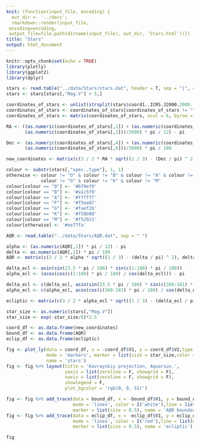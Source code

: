 ```yaml
---
knit: (function(input_file, encoding) {
  out_dir <- '../docs';
  rmarkdown::render(input_file,
 encoding=encoding,
 output_file=file.path(dirname(input_file), out_dir, 'Stars.html'))})
title: "Stars"
output: html_document
---
```


```r
knitr::opts_chunk$set(echo = TRUE)
library(plotly)
library(ggplot2)
library(dplyr)
```

```r
stars <- read.table("../data/Stars/stars.dat", header = T, sep = "|", comment.char = "%")
stars <- stars[stars[,"Mag.V"] < 5,]
```

```r
coordinates_of_stars <- unlist(strsplit(stars$coord1..ICRS.J2000.2000., " "))
coordinates_of_stars <- coordinates_of_stars[coordinates_of_stars != ""]
coordinates_of_stars <- matrix(coordinates_of_stars, ncol = 6, byrow = T) 

RA <- ((as.numeric(coordinates_of_stars[,1]) + (as.numeric(coordinates_of_stars[,2]))/60 +
       (as.numeric(coordinates_of_stars[,3]))/3600) * pi / 12) - pi

Dec <- (as.numeric(coordinates_of_stars[,4]) + (as.numeric(coordinates_of_stars[,5]))/60 +
       (as.numeric(coordinates_of_stars[,6]))/3600) * pi / 180 

new_coordinates <- matrix(c(3 / 2 * RA * sqrt((1 / 3) - (Dec / pi) ^ 2), Dec), ncol = 2)
```


```r
colour <- substr(stars[,"spec..type"], 1, 1)
otherwise <- colour != "O" & colour != "B" & colour != "A" & colour != "F" &
             colour != "G" & colour != "K" & colour != "M"
colour[colour == "O"] <- '#6f9ef0'
colour[colour == "B"] <- '#a1c5f0'
colour[colour == "A"] <- '#ffffff'
colour[colour == "F"] <- '#f5ea87'
colour[colour == "G"] <- '#faef2b'
colour[colour == "K"] <- '#f58b00'
colour[colour == "M"] <- '#f52921'
colour[otherwise] <- '#ee77fa'
```


```r
AQR <- read.table("../data/Stars/AQR.dat", sep = " ")

alpha <- (as.numeric(AQR[,1]) * pi / 12) - pi
delta <- as.numeric(AQR[,2]) * pi / 180
AQR <- matrix(c(3 / 2 * alpha * sqrt((1 / 3) - (delta / pi) ^ 2), delta), ncol = 2)

delta_ecl <- asin(sin(23.5 * pi / 180) * sin(c(1:180) * pi / 180))
alpha_ecl <- (acos(cos(c(1:180) * pi / 180) / cos(delta_ecl))) - pi 

delta_ecl <- c(delta_ecl, asin(sin(23.5 * pi / 180) * sin(c(360:181) * pi / 180)))
alpha_ecl <- c(alpha_ecl, acos(cos(c(360:181) * pi / 180) / cos(delta_ecl[181:360])))

ecliptic <- matrix(c(3 / 2 * alpha_ecl * sqrt((1 / 3) - (delta_ecl / pi) ^ 2), delta_ecl), ncol = 2)

star_size <- as.numeric(stars[,"Mag.V"])
star_size <- exp(-star_size/6)*2.5

coord_df <- as.data.frame(new_coordinates)
bound_df <- as.data.frame(AQR)
eclip_df <- as.data.frame(ecliptic)

```


```r
fig <- plot_ly(data = coord_df, x = -coord_df$V1, y = coord_df$V2,type = 'scatter',
               mode = 'markers', marker = list(size = star_size,color = colour,line = list(width = 0)),
               name = 'stars')
fig <- fig %>% layout(title = 'Kavrayskiy projection, Aquarius.',
                      yaxis = list(zeroline = F, showgrid = F),
                      xaxis = list(zeroline = F, showgrid = F),
                      showlegend = F,
                      plot_bgcolor = 'rgb(0, 0, 51)')

fig <- fig %>% add_trace(data = bound_df, x = -bound_df$V1, y = bound_df$V2,
                         mode = 'lines', color = I('white'),line = list(width = 0.5),
                         marker = list(size = 0.5), name = 'AQR boundaries')
fig <- fig %>% add_trace(data = eclip_df, x = -eclip_df$V1, y = eclip_df$V2, 
                         mode = 'lines', color = I('red'),line = list(width = 0.5),
                         marker = list(size = 0.5), name = 'ecliptic')

fig
```
